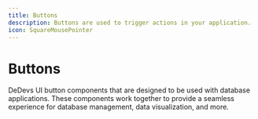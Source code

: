 ```yaml
---
title: Buttons
description: Buttons are used to trigger actions in your application.
icon: SquareMousePointer
---
```


# Buttons

DeDevs UI button components that are designed to be used with database applications. These components work together to provide a seamless experience for database management, data visualization, and more.

